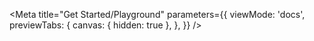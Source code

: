 
<Meta
  title="Get Started/Playground"
  parameters={{
    viewMode: 'docs',
    previewTabs: {
      canvas: { hidden: true },
    },
  }}
/>

